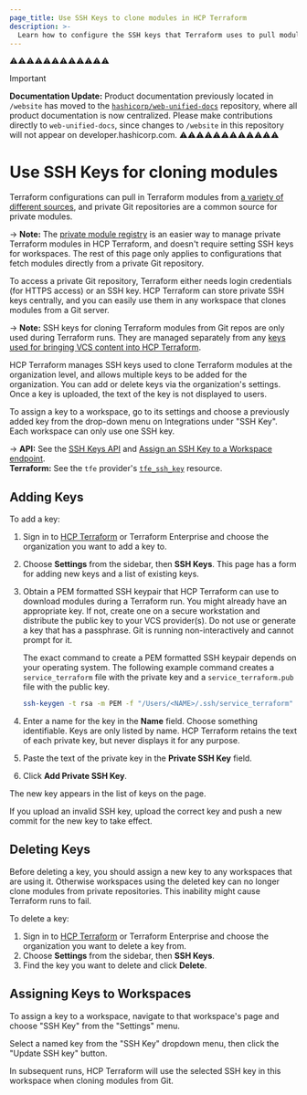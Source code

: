 ```yaml
---
page_title: Use SSH Keys to clone modules in HCP Terraform
description: >-
  Learn how to configure the SSH keys that Terraform uses to pull modules from private Git repositories. Learn to add, delete, and assign keys to workspaces.
---
```

⚠️⚠️⚠️⚠️⚠️⚠️⚠️⚠️⚠️⚠️⚠️⚠️
> [!IMPORTANT]  
> **Documentation Update:** Product documentation previously located in `/website` has moved to the [`hashicorp/web-unified-docs`](https://github.com/hashicorp/web-unified-docs) repository, where all product documentation is now centralized. Please make contributions directly to `web-unified-docs`, since changes to `/website` in this repository will not appear on developer.hashicorp.com.
⚠️⚠️⚠️⚠️⚠️⚠️⚠️⚠️⚠️⚠️⚠️⚠️

# Use SSH Keys for cloning modules

Terraform configurations can pull in Terraform modules from [a variety of different sources](/terraform/language/modules/sources), and private Git repositories are a common source for private modules.

-> **Note:** The [private module registry](/terraform/cloud-docs/registry) is an easier way to manage private Terraform modules in HCP Terraform, and doesn't require setting SSH keys for workspaces. The rest of this page only applies to configurations that fetch modules directly from a private Git repository.

To access a private Git repository, Terraform either needs login credentials (for HTTPS access) or an SSH key. HCP Terraform can store private SSH keys centrally, and you can easily use them in any workspace that clones modules from a Git server.

-> **Note:** SSH keys for cloning Terraform modules from Git repos are only used during Terraform runs. They are managed separately from any [keys used for bringing VCS content into HCP Terraform](/terraform/cloud-docs/vcs#ssh-keys).

HCP Terraform manages SSH keys used to clone Terraform modules at the organization level, and allows multiple keys to be added for the organization. You can add or delete keys via the organization's settings. Once a key is uploaded, the text of the key is not displayed to users.

To assign a key to a workspace, go to its settings and choose a previously added key from the drop-down menu on Integrations under "SSH Key". Each workspace can only use one SSH key.

-> **API:** See the [SSH Keys API](/terraform/cloud-docs/api-docs/ssh-keys) and [Assign an SSH Key to a Workspace endpoint](/terraform/cloud-docs/api-docs/workspaces#assign-an-ssh-key-to-a-workspace). <br/>
**Terraform:** See the `tfe` provider's [`tfe_ssh_key`](https://registry.terraform.io/providers/hashicorp/tfe/latest/docs/resources/ssh_key) resource.

## Adding Keys

To add a key:

1. Sign in to [HCP Terraform](https://app.terraform.io/) or Terraform Enterprise and choose the organization you want to add a key to.
1. Choose **Settings** from the sidebar, then **SSH Keys**. This page has a form for adding new keys and a list of existing keys.
1. Obtain a PEM formatted SSH keypair that HCP Terraform can use to download modules during a Terraform run. You might already have an appropriate key. If not, create one on a secure workstation and distribute the public key to your VCS provider(s). Do not use or generate a key that has a passphrase. Git is running non-interactively and cannot prompt for it.

   The exact command to create a PEM formatted SSH keypair depends on your operating system. The following example command creates a `service_terraform` file with the private key and a `service_terraform.pub` file with the public key.
   ```bash
   ssh-keygen -t rsa -m PEM -f "/Users/<NAME>/.ssh/service_terraform" -C "service_terraform_enterprise"
1. Enter a name for the key in the **Name** field. Choose something identifiable. Keys are only listed by name. HCP Terraform retains the text of each private key, but never displays it for any purpose.
1. Paste the text of the private key in the **Private SSH Key** field.
1. Click **Add Private SSH Key**.

The new key appears in the list of keys on the page. 

If you upload an invalid SSH key, upload the correct key and push a new commit for the new key to take effect.

## Deleting Keys 

Before deleting a key, you should assign a new key to any workspaces that are using it. Otherwise workspaces using the deleted key can no longer clone modules from private repositories. This inability might cause Terraform runs to fail.

To delete a key:
1. Sign in to [HCP Terraform](https://app.terraform.io/) or Terraform Enterprise and choose the organization you want to delete a key from.
1. Choose **Settings** from the sidebar, then **SSH Keys**.
1. Find the key you want to delete and click **Delete**. 


## Assigning Keys to Workspaces

To assign a key to a workspace, navigate to that workspace's page and choose "SSH Key" from the "Settings" menu.

Select a named key from the "SSH Key" dropdown menu, then click the "Update SSH key" button.

In subsequent runs, HCP Terraform will use the selected SSH key in this workspace when cloning modules from Git.

